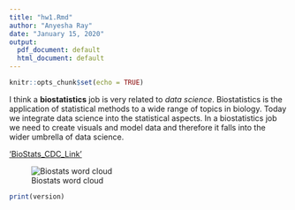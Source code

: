```yaml
---
title: "hw1.Rmd"
author: "Anyesha Ray"
date: "January 15, 2020"
output:
  pdf_document: default
  html_document: default
---
```


```r
knitr::opts_chunk$set(echo = TRUE)
```



I think a **biostatistics** job is very related to *data science*. Biostatistics is the application of statistical methods to a wide range of topics in biology. Today we integrate data science into the statistical aspects. In a biostatistics job we need to create visuals and model data and therefore it falls into the wider umbrella of data science. 



['BioStats_CDC_Link'](https://www.cdc.gov/hrqol/curriculum/biostatistics.htm)



![Biostats word cloud](/Users/Anyesha/Documents/ds202_hw1/biostatsimage.png) 


```r
print(version)

```

